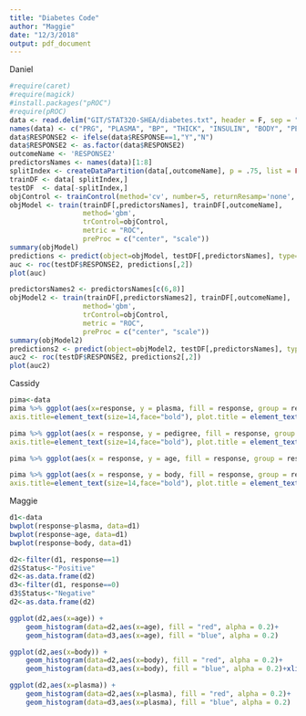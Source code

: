 ```yaml
---
title: "Diabetes Code"
author: "Maggie"
date: "12/3/2018"
output: pdf_document
---
```

Daniel
```r
#require(caret)
#require(magick)
#install.packages("pROC")
#require(pROC)
data <- read.delim("GIT/STAT320-SHEA/diabetes.txt", header = F, sep = ",")
names(data) <- c("PRG", "PLASMA", "BP", "THICK", "INSULIN", "BODY", "PEDIGREE", "AGE", "RESPONSE")
data$RESPONSE2 <- ifelse(data$RESPONSE==1,"Y","N")
data$RESPONSE2 <- as.factor(data$RESPONSE2)
outcomeName <- 'RESPONSE2'
predictorsNames <- names(data)[1:8]
splitIndex <- createDataPartition(data[,outcomeName], p = .75, list = FALSE, times = 1)
trainDF <- data[ splitIndex,]
testDF  <- data[-splitIndex,]
objControl <- trainControl(method='cv', number=5, returnResamp='none', summaryFunction = twoClassSummary, classProbs = TRUE)
objModel <- train(trainDF[,predictorsNames], trainDF[,outcomeName], 
                  method='gbm', 
                  trControl=objControl,  
                  metric = "ROC",
                  preProc = c("center", "scale"))
summary(objModel)
predictions <- predict(object=objModel, testDF[,predictorsNames], type='prob')
auc <- roc(testDF$RESPONSE2, predictions[,2])
plot(auc)

predictorsNames2 <- predictorsNames[c(6,8)]
objModel2 <- train(trainDF[,predictorsNames2], trainDF[,outcomeName], 
                  method='gbm', 
                  trControl=objControl,  
                  metric = "ROC",
                  preProc = c("center", "scale"))
summary(objModel2)
predictions2 <- predict(object=objModel2, testDF[,predictorsNames], type='prob')
auc2 <- roc(testDF$RESPONSE2, predictions2[,2])
plot(auc2)
```
Cassidy
```r
pima<-data
pima %>% ggplot(aes(x=response, y = plasma, fill = response, group = response)) + geom_boxplot() + ggtitle("Plasma Levels by Diabetes Status") + scale_x_discrete(name = "Tested positive for diabetes?") + scale_fill_manual(values = group.colors) + theme(legend.position="none", axis.text=element_text(size=12),
axis.title=element_text(size=14,face="bold"), plot.title = element_text(size = 18, hjust = 0.5)) + ylab("Plasma Glucose Concentration")

pima %>% ggplot(aes(x = response, y = pedigree, fill = response, group = response)) + geom_boxplot() + ggtitle("Pedigree by Diabetes Status") + scale_x_discrete(name = "Tested positive for diabetes?") + scale_fill_manual(values = group.colors) + theme(legend.position="none", axis.text=element_text(size=12),
axis.title=element_text(size=14,face="bold"), plot.title = element_text(size = 18, hjust = 0.5))

pima %>% ggplot(aes(x = response, y = age, fill = response, group = response)) + geom_boxplot() + ggtitle("Diabetes Status by Age") + scale_x_discrete(name = "Tested positive for diabetes?") + scale_fill_manual(values = group.colors) + theme(legend.position="none", axis.text=element_text(size=12), axis.title=element_text(size=14,face="bold"), plot.title = element_text(size = 18, hjust = 0.5)) + ylab("Age (years)") + ylab("Pedigree")

pima %>% ggplot(aes(x = response, y = body, fill = response, group = response)) + geom_boxplot() + ggtitle("BMI by Diabetes Status") + scale_x_discrete(name = "Tested positive for diabetes?") + scale_fill_manual(values = group.colors) + theme(legend.position="none") + ylab("BMI (Weight/Height)") + theme(axis.text=element_text(size=12),
axis.title=element_text(size=14,face="bold"), plot.title = element_text(size = 18, hjust = 0.5))
```
Maggie 
```r
d1<-data
bwplot(response~plasma, data=d1)
bwplot(response~age, data=d1)
bwplot(response~body, data=d1)

d2<-filter(d1, response==1)
d2$Status<-"Positive"
d2<-as.data.frame(d2)
d3<-filter(d1, response==0)
d3$Status<-"Negative"
d2<-as.data.frame(d2)

ggplot(d2,aes(x=age)) + 
    geom_histogram(data=d2,aes(x=age), fill = "red", alpha = 0.2)+
    geom_histogram(data=d3,aes(x=age), fill = "blue", alpha = 0.2)

ggplot(d2,aes(x=body)) + 
    geom_histogram(data=d2,aes(x=body), fill = "red", alpha = 0.2)+
    geom_histogram(data=d3,aes(x=body), fill = "blue", alpha = 0.2)+xlim(c(10,70))

ggplot(d2,aes(x=plasma)) + 
    geom_histogram(data=d2,aes(x=plasma), fill = "red", alpha = 0.2)+
    geom_histogram(data=d3,aes(x=plasma), fill = "blue", alpha = 0.2)
```
